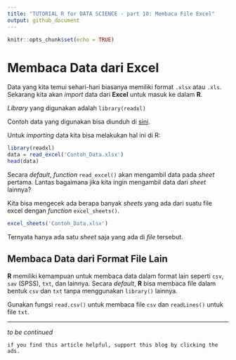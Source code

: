 ```yaml
---
title: "TUTORIAL R for DATA SCIENCE - part 10: Membaca File Excel"
output: github_document
---
```


```r
knitr::opts_chunk$set(echo = TRUE)
```

# Membaca Data dari __Excel__

Data yang kita temui sehari-hari biasanya memiliki format `.xlsx` atau `.xls`. Sekarang kita  akan _import_ data dari __Excel__ untuk masuk ke dalam __R__.

_Library_ yang digunakan adalah `library(readxl)`

Contoh data yang digunakan bisa diunduh di [sini](https://github.com/ikanx101/belajaR/blob/master/Materi%20Training/Day%201%20-%20R%20Series/Contoh_Data.xlsx).

Untuk _importing_ data kita bisa melakukan hal ini di R:

```r
library(readxl)
data = read_excel('Contoh_Data.xlsx')
head(data)
```

Secara _default_, _function_ `read_excel()` akan mengambil data pada _sheet_ pertama. Lantas bagaimana jika kita ingin mengambil data dari _sheet_ lainnya?

Kita bisa mengecek ada berapa banyak _sheets_ yang ada dari suatu file excel dengan _function_ `excel_sheets()`.

```r
excel_sheets('Contoh_Data.xlsx')
```

Ternyata hanya ada satu _sheet_ saja yang ada di _file_ tersebut.



## Membaca Data dari Format File Lain

__R__ memiliki kemampuan untuk membaca data dalam format lain seperti `csv`, `sav` (SPSS), `txt`, dan lainnya. Secara _default_, __R__ bisa membaca file dalam bentuk `csv` dan `txt` tanpa menggunakan `library()` lainnya.

Gunakan fungsi `read.csv()` untuk membaca file `csv` dan `readLines()` untuk file `txt`.

---

_to be continued_

`if you find this article helpful, support this blog by clicking the
ads.`
